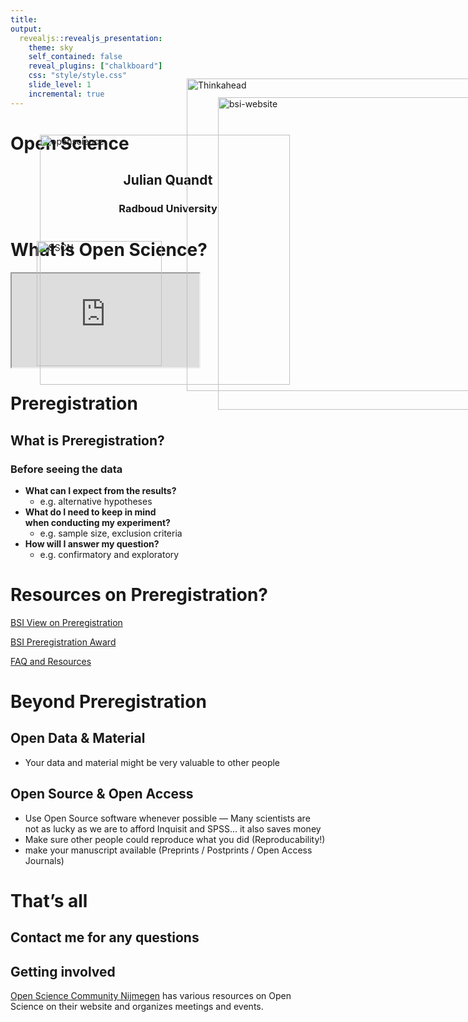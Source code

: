 ```yaml
---
title: 
output: 
  revealjs::revealjs_presentation:
    theme: sky
    self_contained: false
    reveal_plugins: ["chalkboard"]
    css: "style/style.css"
    slide_level: 1
    incremental: true
---
```



# Open Science {data-background-image="style/bsi_header.jpg" data-background-position="top left"}
## Julian Quandt {style="text-align: center"}
### Radboud University {style="text-align: center"}

 <img src="assets/openscience.png" alt="openscience" style="width:auto;height:400px !important; position:fixed; left:275px; top:270px; max-height:none; border:none; box-shadow:none">

# What is Open Science?

<div id="my-div">
<iframe src="https://presenter.ahaslides.com/share/1600955324760-6hmglpp7iz?presenting=true" id="my-iframe" scrolling="no"></iframe>
</div>


# Preregistration

## What is Preregistration? 

 <img src="assets/think_ahead.jpg" alt="Thinkahead" style="width:auto;height:500px !important; position:fixed; top:180px; right:-50px; max-height:none; border:none">


<h3 class="element fragment" id="before-seeing-the-data" data-fragment-index="0">Before seeing the data</h3>

<ul>
<li class="fragment" data-fragment-index="1"><strong>What can I expect from the results?</strong>
<ul>
<li class="fragment" data-fragment-index="1">e.g.&nbsp;alternative hypotheses</li>
</ul></li>
<li class="fragment" data-fragment-index="2"><strong>What do I need to keep in mind <br> when conducting my experiment?</strong>
<ul>
<li class="fragment" data-fragment-index="2">e.g.&nbsp;sample size, exclusion criteria</li>
</ul></li>
<li class="fragment" data-fragment-index="3"><strong>How will I answer my question?</strong>
<ul>
<li class="fragment" data-fragment-index="3">e.g.&nbsp;confirmatory and exploratory</li>
</ul></li>
</ul>

# Resources on Preregistration?

[BSI View on Preregistration](https://www.ru.nl/bsi/research/preregistration/preregistration/)

[BSI Preregistration Award](https://www.ru.nl/bsi/research/preregistration/preregistration-award/)

[FAQ and Resources](https://www.ru.nl/bsi/research/preregistration/faq-resources/)

<img src="assets/website.png" alt="bsi-website" style="width:500px;height:auto !important; position:fixed; right:-100px; top:210px; max-height:none; border:none">


# Beyond Preregistration

## Open Data & Material {.element class="fragment" data-fragment-index="0"}

<ul>
<li class="fragment" data-fragment-index="1">Your data and material might be very valuable to other people</li>
</ul>

<h2 class="element fragment" data-fragment-index="2" id="open-source-open-access">Open Source &amp; Open Access</h2>

<ul>
  <li class="fragment" data-fragment-index="3">Use Open Source software whenever possible — Many scientists are not as lucky as we are to afford Inquisit and SPSS… it also saves money</li>
  <li class="fragment" data-fragment-index="3">Make sure other people could reproduce what you did (Reproducability!)</li>
  <li class="fragment" data-fragment-index="3">make your manuscript available (Preprints / Postprints / Open Access Journals)</li>
</ul>


# That's all

## Contact me for any questions

## Getting involved

[Open Science Community Nijmegen](https://openscience-nijmegen.nl/) has various resources on Open Science on their website and organizes meetings and events.
 <img src="assets/OSCNlogo.png" alt="OSCN" style="width:auto;height:200px !important; position:fixed; left:270px; top:440px; max-height:none; border:none">
